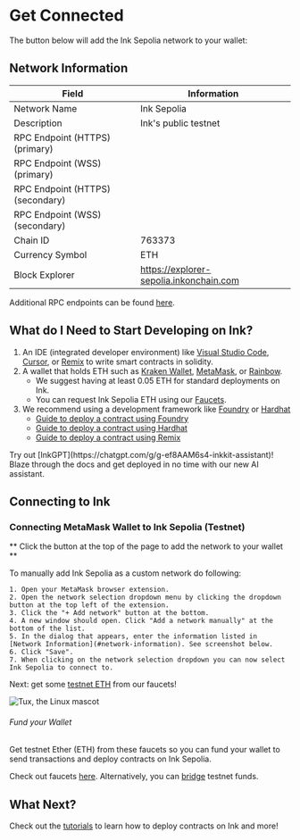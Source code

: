 
# Get Connected

The button below will add the Ink Sepolia network to your wallet:

<AddNetworkButton />


## Network Information

| Field                            | Information                                                    |
| -------------------------------- | -------------------------------------------------------------- |
| Network Name                     | Ink Sepolia                                                    |
| Description                      | Ink's public testnet                                           |
| RPC Endpoint (HTTPS) (primary)   | <CopyableCode code="https://rpc-gel-sepolia.inkonchain.com" /> |
| RPC Endpoint (WSS) (primary)     | <CopyableCode code="wss://rpc-gel-sepolia.inkonchain.com" />   |
| RPC Endpoint (HTTPS) (secondary) | <CopyableCode code="https://rpc-qnd-sepolia.inkonchain.com" /> |
| RPC Endpoint (WSS) (secondary)   | <CopyableCode code="wss://rpc-qnd-sepolia.inkonchain.com" />   |
| Chain ID                         | 763373                                                         |
| Currency Symbol                  | ETH                                                            |
| Block Explorer                   | https://explorer-sepolia.inkonchain.com                        |

Additional RPC endpoints can be found [here](/build/tools/rpcs).

## What do I Need to Start Developing on Ink?
1. An IDE (integrated developer environment) like [Visual Studio Code](https://code.visualstudio.com/), [Cursor](https://www.cursor.com), or [Remix](https://remix.ethereum.org/) to write smart contracts in solidity.
1. A wallet that holds ETH such as [Kraken Wallet](https://www.kraken.com/wallet), [MetaMask](https://metamask.io/), or [Rainbow](https://rainbow.me/).
    - We suggest having at least 0.05 ETH for standard deployments on Ink.
    - You can request Ink Sepolia ETH using our [Faucets](/quick-start/faucets).
1. We recommend using a development framework like [Foundry](https://book.getfoundry.sh/) or [Hardhat](https://hardhat.org/)
    - [Guide to deploy a contract using Foundry](/build/tutorials/deploying-a-smart-contract/foundry)
    - [Guide to deploy a contract using Hardhat](/build/tutorials/deploying-a-smart-contract/hardhat)
    - [Guide to deploy a contract using Remix](/build/tutorials/deploying-a-smart-contract/remix)

<Callout type="info" emoji="ℹ️">
Try out [InkGPT](https://chatgpt.com/g/g-ef8AAM6s4-inkkit-assistant)! Blaze through the docs and get deployed in no time with our new AI assistant.
</Callout>

## Connecting to Ink

### Connecting MetaMask Wallet to Ink Sepolia (Testnet)
** Click the button at the top of the page to add the network to your wallet **

To manually add Ink Sepolia as a custom network do following:

    1. Open your MetaMask browser extension.
    2. Open the network selection dropdown menu by clicking the dropdown button at the top left of the extension.
    3. Click the "+ Add network" button at the bottom.
    4. A new window should open. Click "Add a network manually" at the bottom of the list.
    5. In the dialog that appears, enter the information listed in [Network Information](#network-information). See screenshot below.
    6. Click "Save".
    7. When clicking on the network selection dropdown you can now select Ink Sepolia to connect to.

Next: get some [testnet ETH](/quick-start/faucets) from our faucets!

![Tux, the Linux mascot](../../images/add_network.png)

###### Fund your Wallet
Get testnet Ether (ETH) from these faucets so you can fund your wallet to send transactions and deploy contracts on Ink Sepolia.

Check out faucets [here](/quick-start/faucets). Alternatively, you can [bridge](/quick-start/faucets#bridging-funds-to-ink-sepolia) testnet funds.

## What Next?
Check out the [tutorials](/build/tutorials/deploying-a-smart-contract/foundry) to learn how to deploy contracts on Ink and more!
